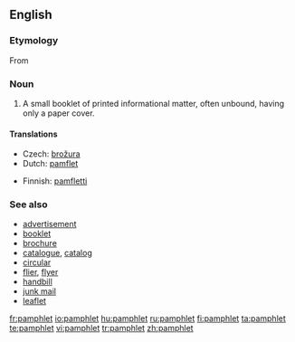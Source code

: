{{also|Pamphlet}}

==English==
{{wikipedia}}

===Etymology===
From {{NL.}} {{term|panfletus||lang=la|small, unbound treatise}}

===Noun===
{{en-noun}}

# A small booklet of printed informational matter, often unbound, having only a paper cover.

====Translations====
{{trans-top|small booklet}}
* Czech: [[brožura]] {{f}}
* Dutch: [[pamflet]]
{{trans-mid}}
* Finnish: [[pamfletti]]
{{trans-bottom}}

===See also===
* [[advertisement]]
* [[booklet]]
* [[brochure]]
* [[catalogue]], [[catalog]]
* [[circular]]
* [[flier]], [[flyer]]
* [[handbill]]
* [[junk mail]]
* [[leaflet]]

[[fr:pamphlet]]
[[io:pamphlet]]
[[hu:pamphlet]]
[[ru:pamphlet]]
[[fi:pamphlet]]
[[ta:pamphlet]]
[[te:pamphlet]]
[[vi:pamphlet]]
[[tr:pamphlet]]
[[zh:pamphlet]]